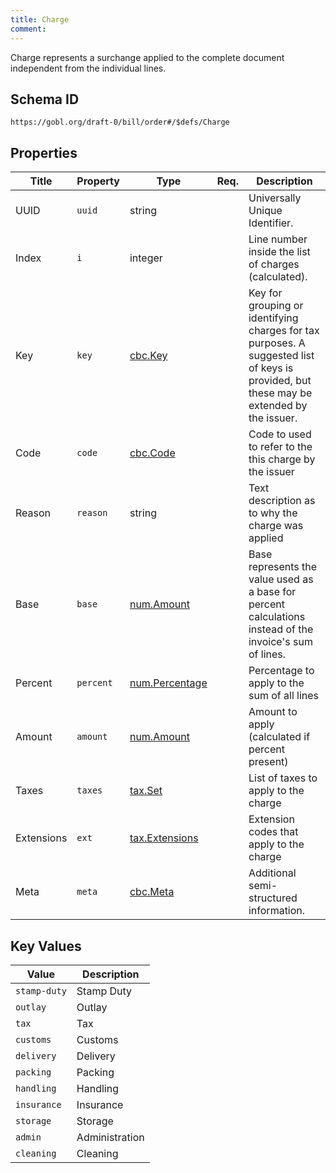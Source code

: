 ```yaml
---
title: Charge
comment: 
---
```


Charge represents a surchange applied to the complete document independent from the individual lines.

## Schema ID

`https://gobl.org/draft-0/bill/order#/$defs/Charge`

## Properties

| Title      | Property  | Type                                      | Req. | Description                                                                                                                              |
|------------|-----------|-------------------------------------------|------|------------------------------------------------------------------------------------------------------------------------------------------|
| UUID       | `uuid`    | string                                    |      | Universally Unique Identifier.                                                                                                           |
| Index      | `i`       | integer                                   |      | Line number inside the list of charges (calculated).                                                                                     |
| Key        | `key`     | [cbc.Key](/draft-0/cbc/key)               |      | Key for grouping or identifying charges for tax purposes. A suggested list of keys is provided, but these may be extended by the issuer. |
| Code       | `code`    | [cbc.Code](/draft-0/cbc/code)             |      | Code to used to refer to the this charge by the issuer                                                                                   |
| Reason     | `reason`  | string                                    |      | Text description as to why the charge was applied                                                                                        |
| Base       | `base`    | [num.Amount](/draft-0/num/amount)         |      | Base represents the value used as a base for percent calculations instead of the invoice's sum of lines.                                 |
| Percent    | `percent` | [num.Percentage](/draft-0/num/percentage) |      | Percentage to apply to the sum of all lines                                                                                              |
| Amount     | `amount`  | [num.Amount](/draft-0/num/amount)         |      | Amount to apply (calculated if percent present)                                                                                          |
| Taxes      | `taxes`   | [tax.Set](/draft-0/tax/set)               |      | List of taxes to apply to the charge                                                                                                     |
| Extensions | `ext`     | [tax.Extensions](/draft-0/tax/extensions) |      | Extension codes that apply to the charge                                                                                                 |
| Meta       | `meta`    | [cbc.Meta](/draft-0/cbc/meta)             |      | Additional semi-structured information.                                                                                                  |

## Key Values

| Value        | Description    |
|--------------|----------------|
| `stamp-duty` | Stamp Duty     |
| `outlay`     | Outlay         |
| `tax`        | Tax            |
| `customs`    | Customs        |
| `delivery`   | Delivery       |
| `packing`    | Packing        |
| `handling`   | Handling       |
| `insurance`  | Insurance      |
| `storage`    | Storage        |
| `admin`      | Administration |
| `cleaning`   | Cleaning       |

